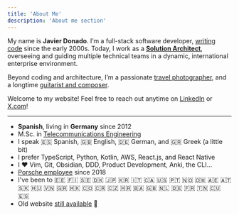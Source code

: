 ```yaml
---
title: 'About Me'
description: 'About me section'
---
```


My name is **Javier Donado**. I’m a full-stack software developer, [writing code](https://github.com/mrdonado) since the early 2000s. Today, I work as a [**Solution Architect**](https://www.linkedin.com/in/f-javier-r-donado), overseeing and guiding multiple technical teams in a dynamic, international enterprise environment.

Beyond coding and architecture, I’m a passionate [travel photographer](https://instagram.com/jdonadolens), and a longtime [guitarist and composer](https://open.spotify.com/artist/60ICs7yKs1yRwW1ZVIJzYV).

Welcome to my website! Feel free to reach out anytime on [LinkedIn](https://www.linkedin.com/in/f-javier-r-donado) or [X.com](https://twitter.com/jdonado)!

---

- **Spanish**, living in **Germany** since 2012
- M.Sc. in [Telecommunications Engineering](https://www.uc3m.es/master/telecommunication-engineering)
- I speak 🇪🇸 Spanish, 🇬🇧 English, 🇩🇪 German, and 🇬🇷 Greek (a little bit)
- I prefer TypeScript, Python, Kotlin, AWS, React.js, and React Native
- I ❤️ Vim, Git, Obsidian, DDD, Product Development, Anki, the CLI...
- [Porsche employee](https://docs.google.com/file/d/0B2hOO8PX6CgfamxFMUo3SmF4S2M) since 2018
- I've been to 🇪🇪 🇫🇮 🇸🇪 🇩🇰 🇯🇵 🇰🇷 🇮🇹 🇨🇦 🇺🇸 🇵🇹 🇳🇴 🇴🇲 🇦🇪 🇦🇹 🇸🇰 🇭🇺 🇻🇳 🇬🇷 🇭🇰 🇨🇴 🇨🇷 🇨🇿 🇭🇷 🇧🇦 🇬🇧 🇳🇱 🇩🇪 🇫🇷 🇹🇳 🇨🇺 🇪🇸
- Old website [still available](https://old-web.jdonado.com) 👴
